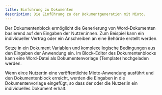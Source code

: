 ```yaml
---
title: Einführung zu Dokumenten
description: Die Einführung zu der Dokumentgeneration mit Mioto.
---
```



Der Dokumentenblock ermöglicht die Generierung von Word-Dokumenten basierend auf den Eingaben der Nutzer:innen. Zum Beispiel kann ein individueller Vertrag oder ein Anschreiben an eine Behörde erstellt werden.

Setze in ein Dokument Variablen und komplexe logische Bedingungen aus den Eingaben der Anwendung ein. Im Block-Editor des Dokumentenblocks kann eine Word-Datei als Dokumentenvorlage (Template) hochgeladen werden.

Wenn ein:e Nutzer:in eine veröffentlichte Mioto-Anwendung ausführt und den Dokumentenblock erreicht, werden die Eingaben in die Dokumentenvorlage eingefügt, so dass der oder die Nutzer:in ein individuelles Dokument erhält.
